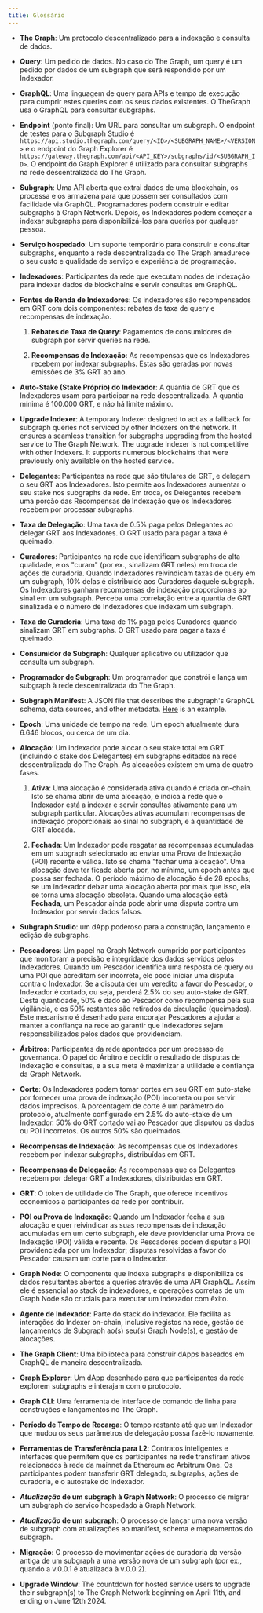 ```yaml
---
title: Glossário
---
```


- **The Graph**: Um protocolo descentralizado para a indexação e consulta de dados.

- **Query**: Um pedido de dados. No caso do The Graph, um query é um pedido por dados de um subgraph que será respondido por um Indexador.

- **GraphQL**: Uma linguagem de query para APIs e tempo de execução para cumprir estes queries com os seus dados existentes. O TheGraph usa o GraphQL para consultar subgraphs.

- **Endpoint** (ponto final): Um URL para consultar um subgraph. O endpoint de testes para o Subgraph Studio é `https://api.studio.thegraph.com/query/<ID>/<SUBGRAPH_NAME>/<VERSION>` e o endpoint do Graph Explorer é `https://gateway.thegraph.com/api/<API_KEY>/subgraphs/id/<SUBGRAPH_ID>`. O endpoint do Graph Explorer é utilizado para consultar subgraphs na rede descentralizada do The Graph.

- **Subgraph**: Uma API aberta que extrai dados de uma blockchain, os processa e os armazena para que possem ser consultados com facilidade via GraphQL. Programadores podem construir e editar subgraphs à Graph Network. Depois, os Indexadores podem começar a indexar subgraphs para disponibilizá-los para queries por qualquer pessoa.

- **Serviço hospedado**: Um suporte temporário para construir e consultar subgraphs, enquanto a rede descentralizada do The Graph amadurece o seu custo e qualidade de serviço e experiência de programação.

- **Indexadores**: Participantes da rede que executam nodes de indexação para indexar dados de blockchains e servir consultas em GraphQL.

- **Fontes de Renda de Indexadores**: Os indexadores são recompensados em GRT com dois componentes: rebates de taxa de query e recompensas de indexação.

  1. **Rebates de Taxa de Query**: Pagamentos de consumidores de subgraph por servir queries na rede.

  2. **Recompensas de Indexação**: As recompensas que os Indexadores recebem por indexar subgraphs. Estas são geradas por novas emissões de 3% GRT ao ano.

- **Auto-Stake (Stake Próprio) do Indexador**: A quantia de GRT que os Indexadores usam para participar na rede descentralizada. A quantia mínima é 100.000 GRT, e não há limite máximo.

- **Upgrade Indexer**: A temporary Indexer designed to act as a fallback for subgraph queries not serviced by other Indexers on the network. It ensures a seamless transition for subgraphs upgrading from the hosted service to The Graph Network. The upgrade Indexer is not competitive with other Indexers. It supports numerous blockchains that were previously only available on the hosted service.

- **Delegantes**: Participantes na rede que são titulares de GRT, e delegam o seu GRT aos Indexadores. Isto permite aos Indexadores aumentar o seu stake nos subgraphs da rede. Em troca, os Delegantes recebem uma porção das Recompensas de Indexação que os Indexadores recebem por processar subgraphs.

- **Taxa de Delegação**: Uma taxa de 0.5% paga pelos Delegantes ao delegar GRT aos Indexadores. O GRT usado para pagar a taxa é queimado.

- **Curadores**: Participantes na rede que identificam subgraphs de alta qualidade, e os "curam" (por ex., sinalizam GRT neles) em troca de ações de curadoria. Quando Indexadores reivindicam taxas de query em um subgraph, 10% delas é distribuído aos Curadores daquele subgraph. Os Indexadores ganham recompensas de indexação proporcionais ao sinal em um subgraph. Perceba uma correlação entre a quantia de GRT sinalizada e o número de Indexadores que indexam um subgraph.

- **Taxa de Curadoria**: Uma taxa de 1% paga pelos Curadores quando sinalizam GRT em subgraphs. O GRT usado para pagar a taxa é queimado.

- **Consumidor de Subgraph**: Qualquer aplicativo ou utilizador que consulta um subgraph.

- **Programador de Subgraph**: Um programador que constrói e lança um subgraph à rede descentralizada do The Graph.

- **Subgraph Manifest**: A JSON file that describes the subgraph's GraphQL schema, data sources, and other metadata. [Here](https://github.com/graphprotocol/example-subgraph/blob/master/subgraph.yaml) is an example.

- **Epoch**: Uma unidade de tempo na rede. Um epoch atualmente dura 6.646 blocos, ou cerca de um dia.

- **Alocação**: Um indexador pode alocar o seu stake total em GRT (incluindo o stake dos Delegantes) em subgraphs editados na rede descentralizada do The Graph. As alocações existem em uma de quatro fases.

  1. **Ativa**: Uma alocação é considerada ativa quando é criada on-chain. Isto se chama abrir de uma alocação, e indica à rede que o Indexador está a indexar e servir consultas ativamente para um subgraph particular. Alocações ativas acumulam recompensas de indexação proporcionais ao sinal no subgraph, e à quantidade de GRT alocada.

  2. **Fechada**: Um Indexador pode resgatar as recompensas acumuladas em um subgraph selecionado ao enviar uma Prova de Indexação (POI) recente e válida. Isto se chama "fechar uma alocação". Uma alocação deve ter ficado aberta por, no mínimo, um epoch antes que possa ser fechada. O período máximo de alocação é de 28 epochs; se um indexador deixar uma alocação aberta por mais que isso, ela se torna uma alocação obsoleta. Quando uma alocação está **Fechada**, um Pescador ainda pode abrir uma disputa contra um Indexador por servir dados falsos.

- **Subgraph Studio**: um dApp poderoso para a construção, lançamento e edição de subgraphs.

- **Pescadores**: Um papel na Graph Network cumprido por participantes que monitoram a precisão e integridade dos dados servidos pelos Indexadores. Quando um Pescador identifica uma resposta de query ou uma POI que acreditam ser incorreta, ele pode iniciar uma disputa contra o Indexador. Se a disputa der um veredito a favor do Pescador, o Indexador é cortado, ou seja, perderá 2.5% do seu auto-stake de GRT. Desta quantidade, 50% é dado ao Pescador como recompensa pela sua vigilância, e os 50% restantes são retirados da circulação (queimados). Este mecanismo é desenhado para encorajar Pescadores a ajudar a manter a confiança na rede ao garantir que Indexadores sejam responsabilizados pelos dados que providenciam.

- **Árbitros**: Participantes da rede apontados por um processo de governança. O papel do Árbitro é decidir o resultado de disputas de indexação e consultas, e a sua meta é maximizar a utilidade e confiança da Graph Network.

- **Corte**: Os Indexadores podem tomar cortes em seu GRT em auto-stake por fornecer uma prova de indexação (POI) incorreta ou por servir dados imprecisos. A porcentagem de corte é um parâmetro do protocolo, atualmente configurado em 2.5% do auto-stake de um Indexador. 50% do GRT cortado vai ao Pescador que disputou os dados ou POI incorretos. Os outros 50% são queimados.

- **Recompensas de Indexação**: As recompensas que os Indexadores recebem por indexar subgraphs, distribuídas em GRT.

- **Recompensas de Delegação**: As recompensas que os Delegantes recebem por delegar GRT a Indexadores, distribuídas em GRT.

- **GRT**: O token de utilidade do The Graph, que oferece incentivos económicos a participantes da rede por contribuir.

- **POI ou Prova de Indexação**: Quando um Indexador fecha a sua alocação e quer reivindicar as suas recompensas de indexação acumuladas em um certo subgraph, ele deve providenciar uma Prova de Indexação (POI) válida e recente. Os Pescadores podem disputar a POI providenciada por um Indexador; disputas resolvidas a favor do Pescador causam um corte para o Indexador.

- **Graph Node**: O componente que indexa subgraphs e disponibiliza os dados resultantes abertos a queries através de uma API GraphQL. Assim ele é essencial ao stack de indexadores, e operações corretas de um Graph Node são cruciais para executar um indexador com êxito.

- **Agente de Indexador**: Parte do stack do indexador. Ele facilita as interações do Indexer on-chain, inclusive registos na rede, gestão de lançamentos de Subgraph ao(s) seu(s) Graph Node(s), e gestão de alocações.

- **The Graph Client**: Uma biblioteca para construir dApps baseados em GraphQL de maneira descentralizada.

- **Graph Explorer**: Um dApp desenhado para que participantes da rede explorem subgraphs e interajam com o protocolo.

- **Graph CLI**: Uma ferramenta de interface de comando de linha para construções e lançamentos no The Graph.

- **Período de Tempo de Recarga**: O tempo restante até que um Indexador que mudou os seus parâmetros de delegação possa fazê-lo novamente.

- **Ferramentas de Transferência para L2**: Contratos inteligentes e interfaces que permitem que os participantes na rede transfiram ativos relacionados à rede da mainnet da Ethereum ao Arbitrum One. Os participantes podem transferir GRT delegado, subgraphs, ações de curadoria, e o autostake do Indexador.

- **_Atualização_ de um subgraph à Graph Network**: O processo de migrar um subgraph do serviço hospedado à Graph Network.

- **_Atualização_ de um subgraph**: O processo de lançar uma nova versão de subgraph com atualizações ao manifest, schema e mapeamentos do subgraph.

- **Migração**: O processo de movimentar ações de curadoria da versão antiga de um subgraph a uma versão nova de um subgraph (por ex., quando a v.0.0.1 é atualizada à v.0.0.2).

- **Upgrade Window**: The countdown for hosted service users to upgrade their subgraph(s) to The Graph Network beginning on April 11th, and ending on June 12th 2024.

